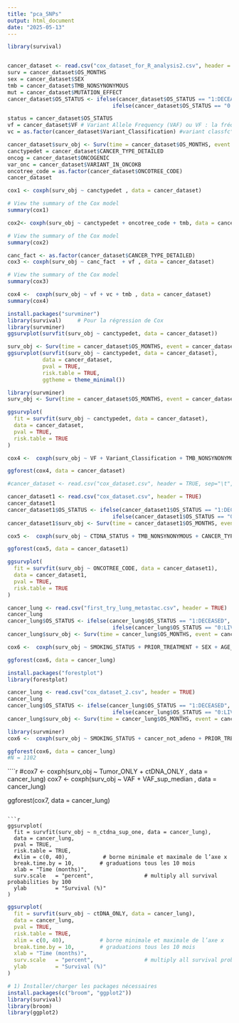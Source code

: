 ```yaml
---
title: "pca_SNPs"
output: html_document
date: "2025-05-13"
---
```



```r

library(survival)


cancer_dataset <- read.csv("cox_dataset_for_R_analysis2.csv", header = TRUE)
surv = cancer_dataset$OS_MONTHS
sex = cancer_dataset$SEX
tmb = cancer_dataset$TMB_NONSYNONYMOUS
mut = cancer_dataset$MUTATION_EFFECT
cancer_dataset$OS_STATUS <- ifelse(cancer_dataset$OS_STATUS == "1:DECEASED", 1,
                                 ifelse(cancer_dataset$OS_STATUS == "0:LIVING", 0, NA))

status = cancer_dataset$OS_STATUS
vf = cancer_dataset$VF # Variant Allele Frequency (VAF) ou VF : la fréquence de l’allèle variant dans l’échantillon tumoral
vc = as.factor(cancer_dataset$Variant_Classification) #variant classfc° (Missense_Mutation, nonsense_mutation)

cancer_dataset$surv_obj <- Surv(time = cancer_dataset$OS_MONTHS, event = cancer_dataset$OS_STATUS)
canctypedet = cancer_dataset$CANCER_TYPE_DETAILED
oncog = cancer_dataset$ONCOGENIC
var_onc = cancer_dataset$VARIANT_IN_ONCOKB
oncotree_code = as.factor(cancer_dataset$ONCOTREE_CODE)
cancer_dataset

```

```r
cox1 <- coxph(surv_obj ~ canctypedet , data = cancer_dataset)

# View the summary of the Cox model
summary(cox1)
```

```r
cox2<- coxph(surv_obj ~ canctypedet + oncotree_code + tmb, data = cancer_dataset)

# View the summary of the Cox model
summary(cox2)

```

```r
canc_fact <- as.factor(cancer_dataset$CANCER_TYPE_DETAILED)
cox3 <- coxph(surv_obj ~ canc_fact  + vf , data = cancer_dataset)

# View the summary of the Cox model
summary(cox3)

```


````r
cox4 <-  coxph(surv_obj ~ vf + vc + tmb , data = cancer_dataset)
summary(cox4)
````

```r
install.packages("survminer")
library(survival)     # Pour la régression de Cox
library(survminer) 
ggsurvplot(survfit(surv_obj ~ canctypedet, data = cancer_dataset))

surv_obj <- Surv(time = cancer_dataset$OS_MONTHS, event = cancer_dataset$OS_STATUS)
ggsurvplot(survfit(surv_obj ~ canctypedet, data = cancer_dataset),
           data = cancer_dataset,
           pval = TRUE,
           risk.table = TRUE,
           ggtheme = theme_minimal())
```

```r
library(survminer)
surv_obj <- Surv(time = cancer_dataset$OS_MONTHS, event = cancer_dataset$OS_STATUS)

ggsurvplot(
  fit = survfit(surv_obj ~ canctypedet, data = cancer_dataset),
  data = cancer_dataset,
  pval = TRUE,
  risk.table = TRUE
)

```

```r
cox4 <-  coxph(surv_obj ~ VF + Variant_Classification + TMB_NONSYNONYMOUS , data = cancer_dataset)

ggforest(cox4, data = cancer_dataset)
```

```r
#cancer_dataset <- read.csv("cox_dataset.csv", header = TRUE, sep="\t", skip = 4)

cancer_dataset1 <- read.csv("cox_dataset.csv", header = TRUE)
cancer_dataset1
cancer_dataset1$OS_STATUS <- ifelse(cancer_dataset1$OS_STATUS == "1:DECEASED", 1,
                                 ifelse(cancer_dataset1$OS_STATUS == "0:LIVING", 0, NA))
cancer_dataset1$surv_obj <- Surv(time = cancer_dataset1$OS_MONTHS, event = cancer_dataset1$OS_STATUS)

```

```r

cox5 <-  coxph(surv_obj ~ CTDNA_STATUS + TMB_NONSYNONYMOUS + CANCER_TYPE , data = cancer_dataset1)

ggforest(cox5, data = cancer_dataset1)
```

```r
ggsurvplot(
  fit = survfit(surv_obj ~ ONCOTREE_CODE, data = cancer_dataset1),
  data = cancer_dataset1,
  pval = TRUE,
  risk.table = TRUE
)

```

```r
cancer_lung <- read.csv("first_try_lung_metastac.csv", header = TRUE)
cancer_lung
cancer_lung$OS_STATUS <- ifelse(cancer_lung$OS_STATUS == "1:DECEASED", 1,
                                 ifelse(cancer_lung$OS_STATUS == "0:LIVING", 0, NA))
cancer_lung$surv_obj <- Surv(time = cancer_lung$OS_MONTHS, event = cancer_lung$OS_STATUS)


```

```r

cox6 <-  coxph(surv_obj ~ SMOKING_STATUS + PRIOR_TREATMENT + SEX + AGE_GT_MEDIAN  , data = cancer_lung)

ggforest(cox6, data = cancer_lung)

```


```r
install.packages("forestplot")
library(forestplot)
```


```r
cancer_lung <- read.csv("cox_dataset_2.csv", header = TRUE)
cancer_lung
cancer_lung$OS_STATUS <- ifelse(cancer_lung$OS_STATUS == "1:DECEASED", 1,
                                 ifelse(cancer_lung$OS_STATUS == "0:LIVING", 0, NA))
cancer_lung$surv_obj <- Surv(time = cancer_lung$OS_MONTHS, event = cancer_lung$OS_STATUS)
```


```r
library(survminer)
cox6 <-  coxph(surv_obj ~ SMOKING_STATUS + cancer_not_adeno + PRIOR_TREATMENT + SEX + AGE_GT_MEDIAN  +	n_ctdna_sup_one  + VAF_sup_median  , data = cancer_lung)

ggforest(cox6, data = cancer_lung)
#N = 1102
```
````r
#cox7 <-  coxph(surv_obj ~  Tumor_ONLY + ctDNA_ONLY , data = cancer_lung)
cox7 <-  coxph(surv_obj ~  VAF + VAF_sup_median , data = cancer_lung)

ggforest(cox7, data = cancer_lung)
```

```r
ggsurvplot(
  fit = survfit(surv_obj ~ n_ctdna_sup_one, data = cancer_lung),
  data = cancer_lung,
  pval = TRUE,
  risk.table = TRUE,
  #xlim = c(0, 40),           # borne minimale et maximale de l’axe x
  break.time.by = 10,        # graduations tous les 10 mois
  xlab = "Time (months)",
  surv.scale   = "percent",                # multiply all survival probabilities by 100
  ylab         = "Survival (%)" 
)
```

```r
ggsurvplot(
  fit = survfit(surv_obj ~ ctDNA_ONLY, data = cancer_lung),
  data = cancer_lung,
  pval = TRUE,
  risk.table = TRUE,
  xlim = c(0, 40),           # borne minimale et maximale de l’axe x
  break.time.by = 10,        # graduations tous les 10 mois
  xlab = "Time (months)",
  surv.scale   = "percent",                # multiply all survival probabilities by 100
  ylab         = "Survival (%)" 
)

```

```r
# 1) Installer/charger les packages nécessaires
install.packages(c("broom", "ggplot2"))
library(survival)
library(broom)
library(ggplot2)
```


```r

```

```r

```

```r

```

```r

```

```r

```

```r

```




